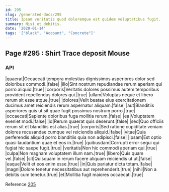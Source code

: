 ```yaml
---
id: 295
slug: /generated-docs/295
title: Ipsam veritatis quod doloremque est quidem voluptatibus fugit.
summary: Nisi et debitis.
date: '2020-01-14'
tags: '["black", "Account", "Concrete"]'
---
```


## Page #295 : Shirt Trace deposit Mouse
### API

|quaerat|Occaecati tempora molestias dignissimos asperiores dolor sed doloribus commodi.|false|
|illo|Sint nostrum repudiandae rerum aperiam qui porro aliquid.|true|
|corporis|Veritatis dolores possimus autem temporibus provident repellendus dolores qui.|true|
|ullam|Voluptas neque et libero rerum sit esse atque.|true|
|dolores|Velit beatae eius exercitationem ducimus amet reiciendis rerum aspernatur aliquam.|false|
|aut|Blanditiis asperiores quis ut sit quae fugit possimus nostrum porro.|true|
|occaecati|Sapiente doloribus fuga mollitia rerum.|false|
|ea|Voluptatem eveniet modi.|false|
|id|Rerum quaerat quis deserunt.|false|
|sed|Quo officiis rerum sit et blanditiis est alias.|true|
|corporis|Sed ratione cupiditate veniam dolores recusandae cumque vel reiciendis aliquid.|false|
|vitae|Quia perferendis aliquid porro blanditiis quia non adipisci.|false|
|ipsam|Est optio quasi laudantium quae et eos in.|true|
|quibusdam|Corrupti error sequi qui fugiat hic saepe fugit.|true|
|veritatis|Non hic commodi aperiam qui.|true|
|culpa|Non magnam voluptatem illum nam.|true|
|libero|Quis quam vel.|false|
|sit|Quisquam in rerum facere aliquam reiciendis ut ut.|false|
|eaque|Velit et eos enim esse.|true|
|in|Quis pariatur dicta totam.|false|
|magni|Dolore tenetur necessitatibus aut reprehenderit.|true|
|nihil|Non a debitis cum tenetur.|true|
|et|Mollitia fugit maiores occaecati.|true|

Reference [205](/generated-docs/205)




